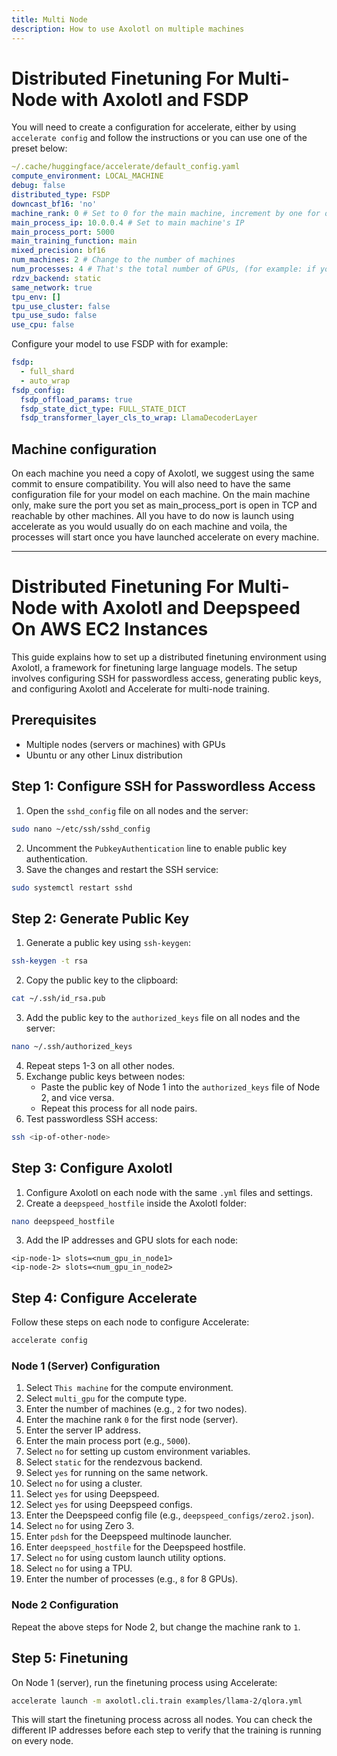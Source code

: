 ```yaml
---
title: Multi Node
description: How to use Axolotl on multiple machines
---
```

# Distributed Finetuning For Multi-Node with Axolotl and FSDP
You will need to create a configuration for accelerate, either by using `accelerate config` and follow the instructions or you can use 
one of the preset below:

```yaml
~/.cache/huggingface/accelerate/default_config.yaml
compute_environment: LOCAL_MACHINE
debug: false
distributed_type: FSDP
downcast_bf16: 'no'
machine_rank: 0 # Set to 0 for the main machine, increment by one for other machines
main_process_ip: 10.0.0.4 # Set to main machine's IP
main_process_port: 5000
main_training_function: main
mixed_precision: bf16
num_machines: 2 # Change to the number of machines
num_processes: 4 # That's the total number of GPUs, (for example: if you have 2 machines with 4 GPU, put 8)
rdzv_backend: static
same_network: true
tpu_env: []
tpu_use_cluster: false
tpu_use_sudo: false
use_cpu: false
```

Configure your model to use FSDP with for example:

```yaml
fsdp:
  - full_shard
  - auto_wrap
fsdp_config:
  fsdp_offload_params: true
  fsdp_state_dict_type: FULL_STATE_DICT
  fsdp_transformer_layer_cls_to_wrap: LlamaDecoderLayer
```

## Machine configuration
On each machine you need a copy of Axolotl, we suggest using the same commit to ensure compatibility.
You will also need to have the same configuration file for your model on each machine.
On the main machine only, make sure the port you set as main_process_port is open in TCP and reachable by other machines.
All you have to do now is launch using accelerate as you would usually do on each machine and voila, the processes will start once you have launched accelerate on every machine.

--------------------------------------------------------------------------------------------------------------------------------------

# Distributed Finetuning For Multi-Node with Axolotl and Deepspeed On AWS EC2 Instances
This guide explains how to set up a distributed finetuning environment using Axolotl, a framework for finetuning large language models. The setup involves configuring SSH for passwordless access, generating public keys, and configuring Axolotl and Accelerate for multi-node training.

## Prerequisites
- Multiple nodes (servers or machines) with GPUs
- Ubuntu or any other Linux distribution

## Step 1: Configure SSH for Passwordless Access
1. Open the `sshd_config` file on all nodes and the server:

```bash
sudo nano ~/etc/ssh/sshd_config
```

2. Uncomment the `PubkeyAuthentication` line to enable public key authentication.
3. Save the changes and restart the SSH service:

```bash
sudo systemctl restart sshd
```

## Step 2: Generate Public Key
1. Generate a public key using `ssh-keygen`:

```bash
ssh-keygen -t rsa
```

2. Copy the public key to the clipboard:

```bash
cat ~/.ssh/id_rsa.pub
```

3. Add the public key to the `authorized_keys` file on all nodes and the server:

```bash
nano ~/.ssh/authorized_keys
```

4. Repeat steps 1-3 on all other nodes.
5. Exchange public keys between nodes:
   - Paste the public key of Node 1 into the `authorized_keys` file of Node 2, and vice versa.
   - Repeat this process for all node pairs.
6. Test passwordless SSH access:

```bash
ssh <ip-of-other-node>
```

## Step 3: Configure Axolotl
1. Configure Axolotl on each node with the same `.yml` files and settings.
2. Create a `deepspeed_hostfile` inside the Axolotl folder:

```bash
nano deepspeed_hostfile
```

3. Add the IP addresses and GPU slots for each node:

```
<ip-node-1> slots=<num_gpu_in_node1>
<ip-node-2> slots=<num_gpu_in_node2>
```

## Step 4: Configure Accelerate
Follow these steps on each node to configure Accelerate:

```bash
accelerate config
```

### Node 1 (Server) Configuration
1. Select `This machine` for the compute environment.
2. Select `multi_gpu` for the compute type.
3. Enter the number of machines (e.g., `2` for two nodes).
4. Enter the machine rank `0` for the first node (server).
5. Enter the server IP address.
6. Enter the main process port (e.g., `5000`).
7. Select `no` for setting up custom environment variables.
8. Select `static` for the rendezvous backend.
9. Select `yes` for running on the same network.
10. Select `no` for using a cluster.
11. Select `yes` for using Deepspeed.
12. Select `yes` for using Deepspeed configs.
13. Enter the Deepspeed config file (e.g., `deepspeed_configs/zero2.json`).
14. Select `no` for using Zero 3.
15. Enter `pdsh` for the Deepspeed multinode launcher.
16. Enter `deepspeed_hostfile` for the Deepspeed hostfile.
17. Select `no` for using custom launch utility options.
18. Select `no` for using a TPU.
19. Enter the number of processes (e.g., `8` for 8 GPUs).

### Node 2 Configuration
Repeat the above steps for Node 2, but change the machine rank to `1`.

## Step 5: Finetuning
On Node 1 (server), run the finetuning process using Accelerate:

```bash
accelerate launch -m axolotl.cli.train examples/llama-2/qlora.yml
```

This will start the finetuning process across all nodes. You can check the different IP addresses before each step to verify that the training is running on every node.
